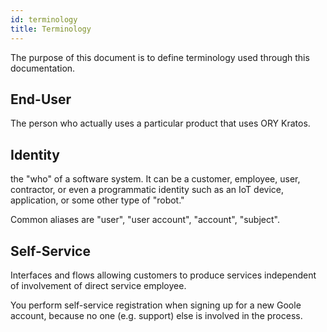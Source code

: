 ```yaml
---
id: terminology
title: Terminology
---
```


The purpose of this document is to define terminology used through this documentation.

## End-User

The person who actually uses a particular product that uses ORY Kratos.

## Identity

the "who" of a software system. It can be a customer, employee, user, contractor, or even a
programmatic identity such as an IoT device, application, or some other type of
"robot."

Common aliases are "user", "user account", "account", "subject".

## Self-Service

Interfaces and flows allowing customers to produce services
independent of involvement of direct service employee.

You perform self-service registration when signing up for a new Goole account, because no one (e.g. support)
else is involved in the process.
